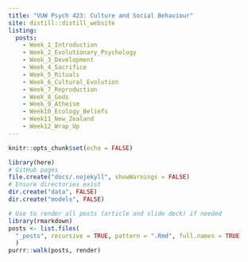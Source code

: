 ```yaml
---
title: "VUW Psych 423: Culture and Social Behaviour"
site: distill::distill_website
listing: 
  posts:
    - Week_1_Introduction
    - Week_2_Evolutionary_Psychology
    - Week_3_Development
    - Week_4_Sacrifice
    - Week_5_Rituals
    - Week_6_Cultural_Evolution
    - Week_7_Reproduction
    - Week_8_Gods
    - Week_9_Atheism
    - Week10_Ecology_Beliefs
    - Week11_New_Zealand
    - Week12_Wrap_Up
---
```


```r
knitr::opts_chunk$set(echo = FALSE)
```

```r
library(here)
# GitHub pages
file.create("docs/.nojekyll", showWarnings = FALSE)
# Ensure directories exist
dir.create("data", FALSE)
dir.create("models", FALSE)
```


```r
# Use to render all posts (article and slide deck) if needed
library(rmarkdown)
posts <- list.files(
  "_posts", recursive = TRUE, pattern = ".Rmd", full.names = TRUE
  )
purrr::walk(posts, render)
```


<!-- ```{r render-everything_templates, include = FALSE, eval = FALSE} -->
<!-- # Use to render all posts (article and slide deck) if needed -->
<!-- library(rmarkdown) -->
<!-- templates <- list.files( -->
<!--   "_templates", recursive = TRUE, pattern = ".Rmd", full.names = TRUE -->
<!--   ) -->
<!-- purrr::walk(templates, render) -->
<!-- ``` -->

